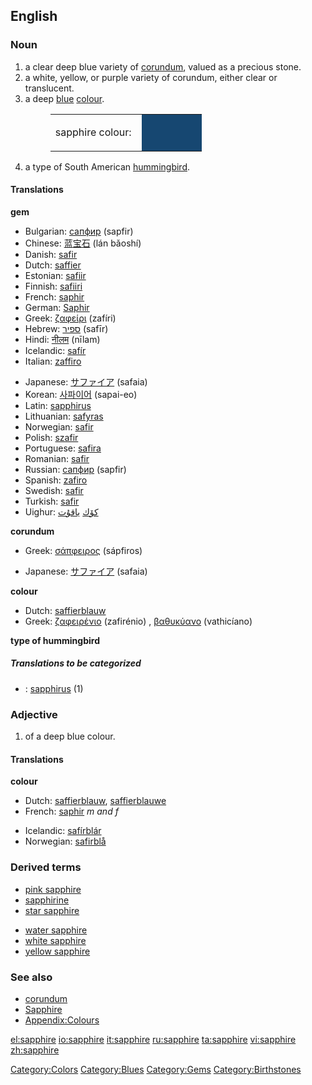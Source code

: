 ==English==
===Noun===
{{wikipedia}}
{{en-noun}}

#a clear deep blue variety of [[corundum]], valued as a precious stone.
#a white, yellow, or purple variety of corundum, either clear or translucent.
#a deep [[blue]] [[colour]].
#:<table><tr><td>sapphire colour: &nbsp;</td><td bgcolor="#164771" width="80">&nbsp; </td></tr></table>
#a type of South American [[hummingbird]].

====Translations====
'''gem'''
{{top}}
*Bulgarian: [[сапфир]] (sapfir)
*Chinese: [[蓝]][[宝石]] (lán bǎoshí)
*Danish: [[safir]] {{c}}
*Dutch: [[saffier]] {{m}}
*Estonian: [[safiir]]
*Finnish: [[safiiri]]
*French: [[saphir]] {{m}}
*German: [[Saphir]]
*Greek: [[ζαφείρι]] (zafíri) {{n}}
*Hebrew: [[ספיר]] (safīr)
*Hindi: [[नीलम]] (nīlam) {{m}}
*Icelandic: [[safír]] {{m}}
*Italian: [[zaffiro]] {{m}}
{{mid}}
*Japanese: [[サファイア]] (safaia)
*Korean: [[사파이어]] (sapai-eo)
*Latin: [[sapphirus]] {{f}}
*Lithuanian: [[safyras]]
*Norwegian: [[safir]]
*Polish: [[szafir]] {{m}}
*Portuguese: [[safira]] {{f}}
*Romanian: [[safir]]
*Russian: [[сапфир]] (sapfir) {{m}}
*Spanish: [[zafiro]] {{m}}
*Swedish: [[safir]] {{c}}
*Turkish: [[safir]]
*Uighur: [[كۆك]] [[ياقۇت]]
{{bottom}}

'''corundum'''
{{top}}
*Greek: [[σάπφειρος]] (sápfiros) {{m}}
{{mid}}
*Japanese: [[サファイア]] (safaia)
{{bottom}}

'''colour'''
{{top}}
*Dutch: [[saffierblauw]] {{n}}
*Greek: [[ζαφειρένιο]] (zafirénio) {{n}}, [[βαθυκύανο]] (vathicíano) {{n}}
{{mid}}
{{bottom}}

'''type of hummingbird'''
{{top}}
{{mid}}
{{bottom}}

=====Translations to be categorized=====
{{checktrans}}
<!--Remove this section once all of the translations below have been moved into the tables above.-->
*{{ttbc|Latin}}: [[sapphirus]] (1)

===Adjective===
{{en-adj-more}}

#of a deep blue colour.

====Translations====
'''colour'''
{{top}}
*Dutch: [[saffierblauw]], [[saffierblauwe]]
*French: [[saphir]] ''m and f''
{{mid}}
*Icelandic: [[safírblár]]
*Norwegian: [[safirblå]]
{{bottom}}

===Derived terms===
{{top}}
*[[pink sapphire]]
*[[sapphirine]]
*[[star sapphire]]
{{mid}}
*[[water sapphire]]
*[[white sapphire]]
*[[yellow sapphire]]
{{bottom}}

===See also===
*[[corundum]]
*[[Sapphire]]
*[[Wiktionary_Appendix:Colours|Appendix:Colours]]

[[Category:Colors]]
[[Category:Blues]]
[[Category:Gems]]
[[Category:Birthstones]]

[[el:sapphire]]
[[io:sapphire]]
[[it:sapphire]]
[[ru:sapphire]]
[[ta:sapphire]]
[[vi:sapphire]]
[[zh:sapphire]]